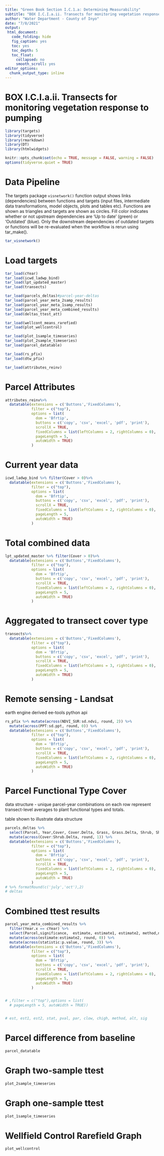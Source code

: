 ```yaml
---
title: "Green Book Section I.C.1.a: Determining Measurability"
subtitle: "BOX I.C.I.a.ii. Transects for monitoring vegetation response to pumping"
author: "Water Department - County of Inyo"
date: "7/8/2021"
output: 
 html_document: 
   code_folding: hide
   fig_caption: yes
   toc: yes
   toc_depth: 5
   toc_float:
     collapsed: no
     smooth_scroll: yes
editor_options: 
  chunk_output_type: inline
---
```


# BOX I.C.I.a.ii. Transects for monitoring vegetation response to pumping
  

```r
library(targets)
library(tidyverse)
library(rmarkdown)
library(DT)
library(htmlwidgets)

knitr::opts_chunk$set(echo = TRUE, message = FALSE, warning = FALSE)
options(tidyverse.quiet = TRUE)
```



# Data Pipeline

The targets package `visnetwork()` function output shows links (dependencies) between functions and targets (input files, intermediate data transformations, model objects, plots and tables etc). Functions are shown as triangles and targets are shown as circles. Fill color indicates whether or not upstream dependencies are 'Up to date' (green) or 'Outdated' (blue). Only the downstream dependencies of outdated targets or functions will be re-evaluated when the workflow is rerun using tar_make().


```r
tar_visnetwork()
```

# Load targets

```r
tar_load(cYear)
tar_load(icwd_ladwp_bind)
tar_load(lpt_updated_master)
tar_load(transects)

tar_load(parcels_deltas)#parcel-year-deltas
tar_load(parcel_year_meta_2samp_results)
tar_load(parcel_year_meta_1samp_results)
tar_load(parcel_year_meta_combined_results)
tar_load(deltas_ttest_att)

tar_load(wellcont_means_rarefied)
tar_load(plot_wellcontrol)

tar_load(plot_1sample_timeseries)
tar_load(plot_2sample_timeseries)
tar_load(parcel_datatable)

tar_load(rs_pfix)
tar_load(dtw_pfix)

tar_load(attributes_reinv)
```

# Parcel Attributes
```r
attributes_reinv%>%
  datatable(extensions = c('Buttons','FixedColumns'),
            filter = c("top"),
            options = list(
              dom = 'Bfrtip',
              buttons = c('copy', 'csv', 'excel', 'pdf', 'print'),
              scrollX = TRUE,
              fixedColumns = list(leftColumns = 2, rightColumns = 0),
              pageLength = 5, 
              autoWidth = TRUE)
            )
```
# Current year data
```r
icwd_ladwp_bind %>% filter(Cover > 0)%>%
  datatable(extensions = c('Buttons','FixedColumns'),
            filter = c("top"),
            options = list(
              dom = 'Bfrtip',
              buttons = c('copy', 'csv', 'excel', 'pdf', 'print'),
              scrollX = TRUE,
              fixedColumns = list(leftColumns = 2, rightColumns = 0),
              pageLength = 5, 
              autoWidth = TRUE)
            )
```
# Total combined data

```r
lpt_updated_master %>% filter(Cover > 0)%>% 
  datatable(extensions = c('Buttons','FixedColumns'),
            filter = c("top"),
            options = list(
              dom = 'Bfrtip',
              buttons = c('copy', 'csv', 'excel', 'pdf', 'print'),
              scrollX = TRUE,
              fixedColumns = list(leftColumns = 2, rightColumns = 0),
              pageLength = 5, 
              autoWidth = TRUE)
            )

```
# Aggregated to transect cover type
```r

transects%>% 
  datatable(extensions = c('Buttons','FixedColumns'),
            filter = c("top"),
            options = list(
              dom = 'Bfrtip',
              buttons = c('copy', 'csv', 'excel', 'pdf', 'print'),
              scrollX = TRUE,
              fixedColumns = list(leftColumns = 3, rightColumns = 0),
              pageLength = 5, 
              autoWidth = TRUE)
            )
```
# Remote sensing - Landsat
earth engine derived
ee-tools python api
```r
rs_pfix %>% mutate(across(NDVI_SUR:sd.ndvi, round, 2)) %>% 
  mutate(across(PPT:sd.ppt, round, 0)) %>% 
  datatable(extensions = c('Buttons','FixedColumns'),
            filter = c("top"),
            options = list(
              dom = 'Bfrtip',
              buttons = c('copy', 'csv', 'excel', 'pdf', 'print'),
              scrollX = TRUE,
              fixedColumns = list(leftColumns = 2, rightColumns = 0),
              pageLength = 5, 
              autoWidth = TRUE)
            )
```
 
 
# Parcel Functional Type Cover

data structure - unique parcel-year combinations on each row represent transect-level averages to plant functional types and totals.

table shown to illustrate data structure
```r
parcels_deltas %>% 
  select(Parcel, Year,Cover, Cover.Delta, Grass, Grass.Delta, Shrub, Shrub.Delta) %>% 
  mutate(across(Cover:Shrub.Delta, round, 1)) %>% 
  datatable(extensions = c('Buttons','FixedColumns'),
            filter = c("top"),
            options = list(
              dom = 'Bfrtip',
              buttons = c('copy', 'csv', 'excel', 'pdf', 'print'),
              scrollX = TRUE,
              fixedColumns = list(leftColumns = 2, rightColumns = 0),
              pageLength = 5, 
              autoWidth = TRUE)
            )
# %>% formatRound(c('july','oct'),2)
# deltas
```







# Combined ttest results

```r
parcel_year_meta_combined_results %>% 
  filter(Year.x == cYear) %>% 
  select(Parcel,significance,  estimate, estimate1, estimate2, method,n.x, n.y, statistic, p.value) %>%  
  mutate(across(estimate:estimate2, round, 0)) %>%
  mutate(across(statistic:p.value, round, 3)) %>% 
  datatable(extensions = c('Buttons','FixedColumns'),
            filter = c("top"),
            options = list(
              dom = 'Bfrtip',
              buttons = c('copy', 'csv', 'excel', 'pdf', 'print'),
              scrollX = TRUE,
              fixedColumns = list(leftColumns = 2, rightColumns = 0),
              pageLength = 5, 
              autoWidth = TRUE)
            )


# ,filter = c("top"),options = list(
  # pageLength = 5, autoWidth = TRUE)) 


# est, est1, est2, stat, pval, par, clow, chigh, method, alt, sig
```


# Parcel difference from baseline


```r
parcel_datatable
```

# Graph two-sample ttest
```r
plot_2sample_timeseries
```


# Graph one-sample ttest
```r
plot_1sample_timeseries
```

# Wellfield Control Rarefield Graph   

```r
plot_wellcontrol
```


